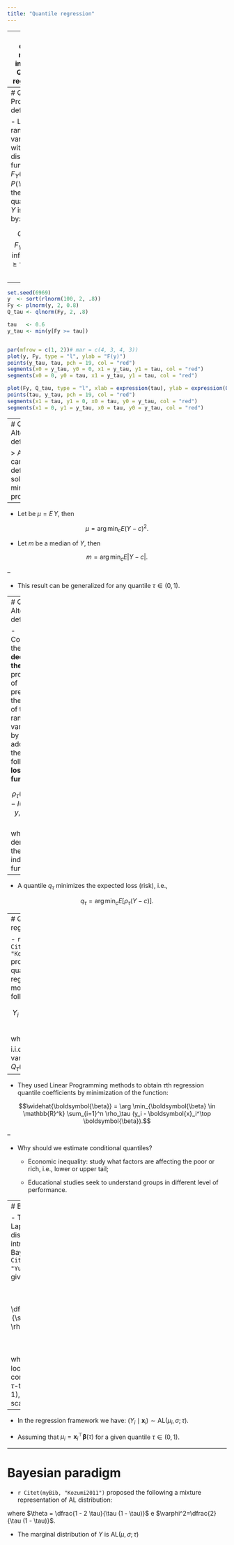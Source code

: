 ```yaml
---
title: "Quantile regression"
---
```


---
class: center, middle, inverse
# Quantile regression

---
# Quantile: Probabilistic definition

- Let $Y$ be a random variable with distribution function $F_Y(y) = P(Y \leq y)$,
the $\tau$-quantile of $Y$ is defined by:

$$Q_Y(\tau) = F_Y^{-1}(\tau) = \inf\{y: F(y) \geq \tau\}, \quad \tau \in (0,1)$$

--

```r
set.seed(6969)
y  <- sort(rlnorm(100, 2, .8))
Fy <- plnorm(y, 2, 0.8)
Q_tau <- qlnorm(Fy, 2, .8)

tau   <- 0.6
y_tau <- min(y[Fy >= tau])


par(mfrow = c(1, 2))# mar = c(4, 3, 4, 3))
plot(y, Fy, type = "l", ylab = "F(y)")
points(y_tau, tau, pch = 19, col = "red")
segments(x0 = y_tau, y0 = 0, x1 = y_tau, y1 = tau, col = "red")
segments(x0 = 0, y0 = tau, x1 = y_tau, y1 = tau, col = "red")

plot(Fy, Q_tau, type = "l", xlab = expression(tau), ylab = expression(Q(tau)))
points(tau, y_tau, pch = 19, col = "red")
segments(x1 = tau, y1 = 0, x0 = tau, y0 = y_tau, col = "red")
segments(x1 = 0, y1 = y_tau, x0 = tau, y0 = y_tau, col = "red")
```



---
# Quantile: Alternative definition

> A quantile can also be defined as a solution to a minimization problem.

--

- Let be $\mu= E\,Y$, then

$$
\mu = \arg \min_{c} E(Y - c)^2.
$$

- Let $m$ be a median of $Y$, then

$$
m = \arg \min_{c} E|Y - c|.
$$

--

- This result can be generalized for any quantile $\tau \in (0,1)$.


---
# Quantile: Alternative definition

- Consider the **decision theory** problem of predicting the value of the random variable $Y$ by adopting the following **loss function**:

$$
\rho_\tau(y) = [\tau - I(y < 0)]\,y, \quad \tau \in (0,1)
$$
where $I(\cdot)$ denotes the indicator function.

--

- A quantile $q_\tau$ minimizes the expected loss (risk), i.e.,

$$q_\tau = \arg \min_{c} E\left[\rho_\tau(Y - c)\right].$$

---
# Quantile regression

- `r Citet(myBib, "Koenker1978")` proposed the quantile regression model as
follows:

$$
Y_i = \boldsymbol{x}_i^\top \boldsymbol{\beta}(\tau) + u_i
$$

where $u_i$ are i.i.d random variable with $Q_{\tau}(u_i \mid \boldsymbol{x}_i) = 0$.

--

- They used Linear Programming methods to obtain $\tau$th regression quantile
coefficients by minimization of the function:

$$\widehat{\boldsymbol{\beta}} = \arg \min_{\boldsymbol{\beta} \in \mathbb{R}^k} \sum_{i=1}^n \rho_\tau (y_i - \boldsymbol{x}_i^\top \boldsymbol{\beta}).$$

--

- Why should we estimate conditional quantiles?
  - Economic inequality: study what factors are affecting the poor or rich, i.e., lower or upper tail;

  - Educational studies seek to understand groups in different level of performance.

---
# Bayesian paradigm

- The asymmetric Laplace (AL) distribution is used to introduce the Bayesian paradigm 
`r Citep(myBib, "Yu2001")`. Its p.d.f is given by

$$f(y \mid \mu, \sigma, \tau) = \dfrac{\tau (1 - \tau)}{\sigma}\,\exp\left\{-\rho_\tau\left(\dfrac{y - \mu}{\sigma} \right)\right\}$$

where $\mu \in \mathbb{R}$ is the location parameter corresponding to the
$\tau$-th quantile, $\tau \in (0,1)$, and e $\sigma>0$ is a scale parameter.


--

- In the regression framework we have: $(Y_i \mid \mathbf{x}_i) \sim \textrm{AL}(\mu_i, \sigma; \tau)$.

- Assuming that $\mu_i = \boldsymbol{x}_i^\top \boldsymbol{\beta}(\tau)$ for a given 
quantile $\tau \in (0,1)$.


---
# Bayesian paradigm

- `r Citet(myBib, "Kozumi2011")` proposed the following a mixture representation of AL
distribution:

\begin{eqnarray}
(Y \mid \nu) &\sim& N(\mu + \theta\,\nu, \varphi^2\,\sigma\,\nu) \\
\nu &\sim& \mathrm{Exp}(\sigma)
\end{eqnarray}

where $\theta = \dfrac{1 - 2 \tau}{\tau (1 - \tau)}$ e $\varphi^2=\dfrac{2}{\tau (1 - \tau)}$.

- The marginal distribution of $Y$ is $\textrm{AL}(\mu, \sigma; \tau)$


